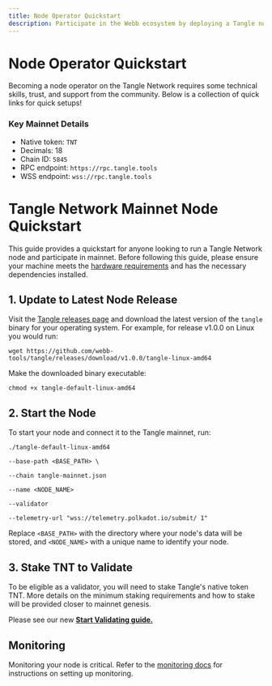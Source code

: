 ```yaml
---
title: Node Operator Quickstart 
description: Participate in the Webb ecosystem by deploying a Tangle node to validate transactions on the Tangle Network mainnet.
---
```



# Node Operator Quickstart

Becoming a node operator on the Tangle Network requires some technical skills, trust, and support from the community. Below
is a collection of quick links for quick setups!

### Key Mainnet Details

- Native token: `TNT`
- Decimals: 18
- Chain ID: `5845`
- RPC endpoint: `https://rpc.tangle.tools`
- WSS endpoint: `wss://rpc.tangle.tools`

# Tangle Network Mainnet Node Quickstart

This guide provides a quickstart for anyone looking to run a Tangle Network node and participate in mainnet. Before following this guide, please ensure your machine meets the [hardware requirements](./hardware.mdx) and has the necessary dependencies installed.

## 1. Update to Latest Node Release

Visit the [Tangle releases page](https://github.com/webb-tools/tangle/releases) and download the latest version of the `tangle` binary for your operating system. For example, for release v1.0.0 on Linux you would run:

`wget https://github.com/webb-tools/tangle/releases/download/v1.0.0/tangle-linux-amd64`

Make the downloaded binary executable:

`chmod +x tangle-default-linux-amd64`

## 2. Start the Node

To start your node and connect it to the Tangle mainnet, run:

```
./tangle-default-linux-amd64

--base-path <BASE_PATH> \

--chain tangle-mainnet.json

--name <NODE_NAME>

--validator

--telemetry-url "wss://telemetry.polkadot.io/submit/ 1"
```

Replace `<BASE_PATH>` with the directory where your node's data will be stored, and `<NODE_NAME>` with a unique name to identify your node.

## 3. Stake TNT to Validate

To be eligible as a validator, you will need to stake Tangle's native token TNT. More details on the minimum staking requirements and how to stake will be provided closer to mainnet genesis.

Please see our new **[Start Validating guide.](../validator/requirements.mdx)**

## Monitoring

Monitoring your node is critical. Refer to the [monitoring docs](../monitoring/quickstart.mdx) for instructions on setting up monitoring.
